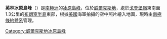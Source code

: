 {{Coord|66|30|S|110|37|E||display=title}}

'''英林冰原島峰'''（{{lang-en|Yingling Nunatak}}）是[[南極洲|南極洲]]的[[冰原島峰|冰原島峰]]，位於[[威爾克斯地|威爾克斯地]]，處於[[戈登堡嶺|戈登堡嶺]]東南面1.3公里的[[布朗寧半島|布朗寧半島]]東部，根據[[美國|美國]]海軍拍攝的空中照片繪入地圖，現時由[[南極條約體系|南極條約體系]]管理。

{{DEFAULTSORT:Yingling Nunatak}}
[[Category:威爾克斯地冰原島峰|Category:威爾克斯地冰原島峰]]


{{WilkesLand-geo-stub}}